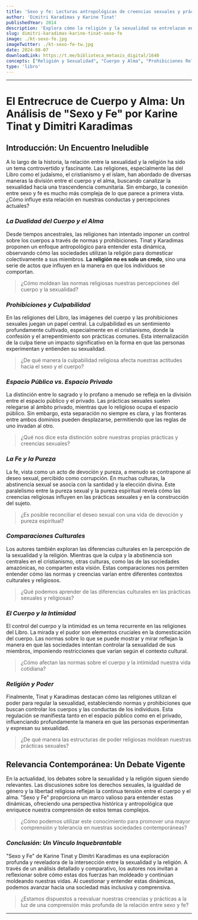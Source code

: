 ```yaml
---
title: 'Sexo y fe: Lecturas antropológicas de creencias sexuales y prácticas religiosas'
author: 'Dimitri Karadimas y Karine Tinat'
publishedYear: 2014
description: 'Explora cómo la religión y la sexualidad se entrelazan en diferentes culturas, abordando la división entre cuerpo y alma, y las normas impuestas sobre el comportamiento sexual, revelando su impacto en la culpabilidad y las prácticas religiosas.'
slug: dimitri-karadimas-karine-tinat-sexo-fe
image: ./kt-sexo-fe.jpg
imageTwitter: ./kt-sexo-fe-tw.jpg
date: 2024-08-07
downloadLink: https://t.me/biblioteca_metaxis_digital/1640
concepts: ["Religión y Sexualidad", "Cuerpo y Alma", "Prohibiciones Religiosas", "Culpabilidad", "Prácticas Antropológicas", "Antropología", "Sexo"]
type: 'libro'
---
```


---

# El Entrecruce de Cuerpo y Alma: Un Análisis de "Sexo y Fe" por Karine Tinat y Dimitri Karadimas

## Introducción: Un Encuentro Ineludible

A lo largo de la historia, la relación entre la sexualidad y la religión ha sido un tema controvertido y fascinante. Las religiones, especialmente las del Libro como el judaísmo, el cristianismo y el islam, han abordado de diversas maneras la división entre el cuerpo y el alma, buscando canalizar la sexualidad hacia una trascendencia comunitaria. Sin embargo, la conexión entre sexo y fe es mucho más compleja de lo que parece a primera vista. ¿Cómo influye esta relación en nuestras conductas y percepciones actuales?

### _La Dualidad del Cuerpo y el Alma_

Desde tiempos ancestrales, las religiones han intentado imponer un control sobre los cuerpos a través de normas y prohibiciones. Tinat y Karadimas proponen un enfoque antropológico para entender esta dinámica, observando cómo las sociedades utilizan la religión para domesticar colectivamente a sus miembros. **La religión no es solo un credo**, sino una serie de actos que influyen en la manera en que los individuos se comportan.

> ¿Cómo moldean las normas religiosas nuestras percepciones del cuerpo y la sexualidad?

### _Prohibiciones y Culpabilidad_

En las religiones del Libro, las imágenes del cuerpo y las prohibiciones sexuales juegan un papel central. La culpabilidad es un sentimiento profundamente cultivado, especialmente en el cristianismo, donde la confesión y el arrepentimiento son prácticas comunes. Esta internalización de la culpa tiene un impacto significativo en la forma en que las personas experimentan y entienden su sexualidad.

> ¿De qué manera la culpabilidad religiosa afecta nuestras actitudes hacia el sexo y el cuerpo?

### _Espacio Público vs. Espacio Privado_

La distinción entre lo sagrado y lo profano a menudo se refleja en la división entre el espacio público y el privado. Las prácticas sexuales suelen relegarse al ámbito privado, mientras que lo religioso ocupa el espacio público. Sin embargo, esta separación no siempre es clara, y las fronteras entre ambos dominios pueden desplazarse, permitiendo que las reglas de uno invadan al otro.

> ¿Qué nos dice esta distinción sobre nuestras propias prácticas y creencias sexuales?

### _La Fe y la Pureza_

La fe, vista como un acto de devoción y pureza, a menudo se contrapone al deseo sexual, percibido como corrupción. En muchas culturas, la abstinencia sexual se asocia con la santidad y la elección divina. Este paralelismo entre la pureza sexual y la pureza espiritual revela cómo las creencias religiosas influyen en las prácticas sexuales y en la construcción del sujeto.

> ¿Es posible reconciliar el deseo sexual con una vida de devoción y pureza espiritual?

### _Comparaciones Culturales_

Los autores también exploran las diferencias culturales en la percepción de la sexualidad y la religión. Mientras que la culpa y la abstinencia son centrales en el cristianismo, otras culturas, como las de las sociedades amazónicas, no comparten esta visión. Estas comparaciones nos permiten entender cómo las normas y creencias varían entre diferentes contextos culturales y religiosos.

> ¿Qué podemos aprender de las diferencias culturales en las prácticas sexuales y religiosas?

### _El Cuerpo y la Intimidad_

El control del cuerpo y la intimidad es un tema recurrente en las religiones del Libro. La mirada y el pudor son elementos cruciales en la domesticación del cuerpo. Las normas sobre lo que se puede mostrar y mirar reflejan la manera en que las sociedades intentan controlar la sexualidad de sus miembros, imponiendo restricciones que varían según el contexto cultural.

> ¿Cómo afectan las normas sobre el cuerpo y la intimidad nuestra vida cotidiana?

### _Religión y Poder_

Finalmente, Tinat y Karadimas destacan cómo las religiones utilizan el poder para regular la sexualidad, estableciendo normas y prohibiciones que buscan controlar los cuerpos y las conductas de los individuos. Esta regulación se manifiesta tanto en el espacio público como en el privado, influenciando profundamente la manera en que las personas experimentan y expresan su sexualidad.

> ¿De qué manera las estructuras de poder religiosas moldean nuestras prácticas sexuales?

## Relevancia Contemporánea: Un Debate Vigente

En la actualidad, los debates sobre la sexualidad y la religión siguen siendo relevantes. Las discusiones sobre los derechos sexuales, la igualdad de género y la libertad religiosa reflejan la continua tensión entre el cuerpo y el alma. "Sexo y Fe" proporciona un marco valioso para entender estas dinámicas, ofreciendo una perspectiva histórica y antropológica que enriquece nuestra comprensión de estos temas complejos.

> ¿Cómo podemos utilizar este conocimiento para promover una mayor comprensión y tolerancia en nuestras sociedades contemporáneas?

### _Conclusión: Un Vínculo Inquebrantable_

"Sexo y Fe" de Karine Tinat y Dimitri Karadimas es una exploración profunda y reveladora de la intersección entre la sexualidad y la religión. A través de un análisis detallado y comparativo, los autores nos invitan a reflexionar sobre cómo estas dos fuerzas han moldeado y continúan moldeando nuestras vidas. Al cuestionar y entender estas dinámicas, podemos avanzar hacia una sociedad más inclusiva y comprensiva.

> ¿Estamos dispuestos a reevaluar nuestras creencias y prácticas a la luz de una comprensión más profunda de la relación entre sexo y fe?

---

